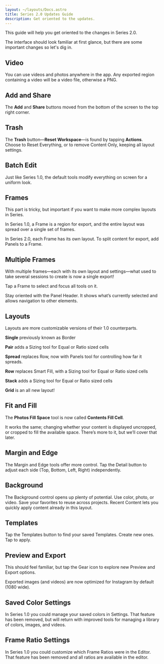 ```yaml
---
layout: ~/layouts/Docs.astro
title: Series 2.0 Updates Guide
description: Get oriented to the updates.
---
```



This guide will help you get oriented to the changes in Series 2.0. 

The interface should look familiar at first glance, but there are some important changes so let's dig in.

<DocImage src="series2-updates-guide-000-comparison" />

## Video

You can use videos and photos anywhere in the app. Any exported region containing a video will be a video file, otherwise a PNG.


## Add and Share

The __Add__ and __Share__ buttons moved from the bottom of the screen to the top right corner. 

<DocImage src="series2-updates-guide-001-buttons" />

## Trash

The __Trash__ button—__Reset Workspace__—is found by tapping __Actions__. Choose to Reset Everything, or to remove Content Only, keeping all layout settings.

<DocImage src="series2-updates-guide-002-trash" />
<DocImage src="series2-updates-guide-003-reset" />


## Batch Edit

Just like Series 1.0, the default tools modify everything on screen for a uniform look.


## Frames

This part is tricky, but important if you want to make more complex layouts in Series.

In Series 1.0, a Frame is a region for export, and the entire layout was spread over a single set of frames.

<DocImage src="series2-updates-guide-004-frames1" />

In Series 2.0, each Frame has its own layout. To split content for export, add Panels to a Frame.

<DocImage src="series2-updates-guide-004-frames2" />


## Multiple Frames

With multiple frames—each with its own layout and settings—what used to take several sessions to create is now a single export!

<DocImage src="series2-updates-guide-005-multipleframes" />

Tap a Frame to select and focus all tools on it. 

Stay oriented with the Panel Header. It shows what’s currently selected and allows navigation to other elements. 

<DocImage src="series2-updates-guide-005-selection" />

## Layouts

Layouts are more customizable versions of their 1.0 counterparts. 

__Single__ previously known as Border

<DocImage src="series2-updates-guide-006-single" />

__Pair__ adds a Sizing tool for Equal or Ratio sized cells

<DocImage src="series2-updates-guide-006-pair" />

__Spread__ replaces Row, now with Panels tool for controlling how far it spreads. 

<DocImage src="series2-updates-guide-006-spread" />

__Row__ replaces Smart Fill, with a Sizing tool for Equal or Ratio sized cells

<DocImage src="series2-updates-guide-006-row" />

__Stack__ adds a Sizing tool for Equal or Ratio sized cells

<DocImage src="series2-updates-guide-006-stack" />

__Grid__ is an all new layout! 

<DocImage src="series2-updates-guide-006-grid" />


## Fit and Fill

The __Photos Fill Space__ tool is now called __Contents Fill Cell__.

It works the same; changing whether your content is displayed uncropped, or cropped to fill the available space. There’s more to it, but we’ll cover that later.

<DocImage src="series2-updates-guide-007-fill" />


## Margin and Edge

The Margin and Edge tools offer more control. Tap the Detail button to adjust each side (Top, Bottom, Left, Right) independently. 

<DocImage src="series2-updates-guide-008-margin" />
<DocImage src="series2-updates-guide-008-margindetail" />


## Background

The Background control opens up plenty of potential. Use color, photo, or video. Save your favorites to reuse across projects. Recent Content lets you quickly apply content already in this layout.

<DocImage src="series2-updates-guide-009-background" />
<DocImage src="series2-updates-guide-009-backgrounddetail" />


## Templates

Tap the Templates button to find your saved Templates. Create new ones. Tap to apply.


<DocImage src="series2-updates-guide-010-templates" />
<DocImage src="series2-updates-guide-010-templatesdetail" />

## Preview and Export

This should feel familiar, but tap the Gear icon to explore new Preview and Export options.

Exported images (and videos) are now optimized for Instagram by default (1080 wide).


## Saved Color Settings

In Series 1.0 you could manage your saved colors in Settings. That feature has been removed, but will return with improved tools for managing a library of colors, images, and videos. 


## Frame Ratio Settings

In Series 1.0 you could customize which Frame Ratios were in the Editor. That feature has been removed and all ratios are available in the editor.